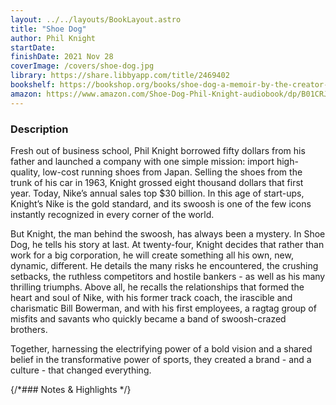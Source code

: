 ```yaml
---
layout: ../../layouts/BookLayout.astro
title: "Shoe Dog"
author: Phil Knight
startDate:
finishDate: 2021 Nov 28
coverImage: /covers/shoe-dog.jpg
library: https://share.libbyapp.com/title/2469402
bookshelf: https://bookshop.org/books/shoe-dog-a-memoir-by-the-creator-of-nike-9781501135927/9781501135927
amazon: https://www.amazon.com/Shoe-Dog-Phil-Knight-audiobook/dp/B01CRJA470/
---
```


<ReadingTime
  startDate  = {frontmatter.startDate}
  finishDate = {frontmatter.finishDate}
/>

### Description
Fresh out of business school, Phil Knight borrowed fifty dollars from his father and launched a company with one simple mission: import high-quality, low-cost running shoes from Japan. Selling the shoes from the trunk of his car in 1963, Knight grossed eight thousand dollars that first year. Today, Nike’s annual sales top $30 billion. In this age of start-ups, Knight’s Nike is the gold standard, and its swoosh is one of the few icons instantly recognized in every corner of the world.

But Knight, the man behind the swoosh, has always been a mystery. In Shoe Dog, he tells his story at last. At twenty-four, Knight decides that rather than work for a big corporation, he will create something all his own, new, dynamic, different. He details the many risks he encountered, the crushing setbacks, the ruthless competitors and hostile bankers - as well as his many thrilling triumphs. Above all, he recalls the relationships that formed the heart and soul of Nike, with his former track coach, the irascible and charismatic Bill Bowerman, and with his first employees, a ragtag group of misfits and savants who quickly became a band of swoosh-crazed brothers.

Together, harnessing the electrifying power of a bold vision and a shared belief in the transformative power of sports, they created a brand - and a culture - that changed everything.

{/*### Notes & Highlights */}

<Fragment slot="buy">
  <BuyBook
    library   = {frontmatter.library}
    bookshelf = {frontmatter.bookshelf}
    amazon    = {frontmatter.amazon}
  />
</Fragment>
